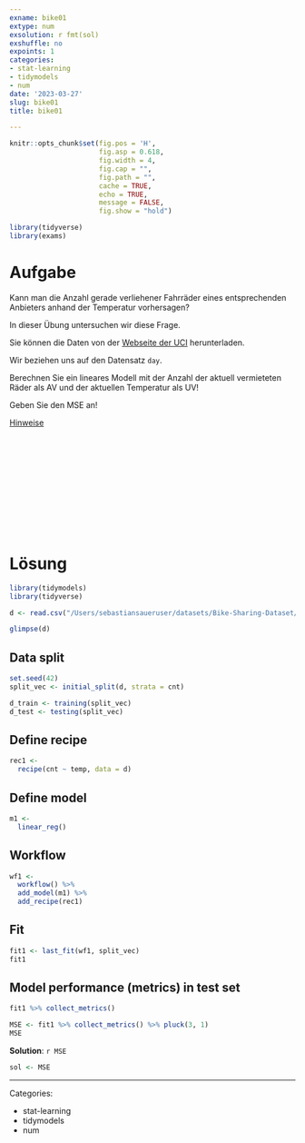 ```yaml
---
exname: bike01
extype: num
exsolution: r fmt(sol)
exshuffle: no
expoints: 1
categories:
- stat-learning
- tidymodels
- num
date: '2023-03-27'
slug: bike01
title: bike01

---
```







```r
knitr::opts_chunk$set(fig.pos = 'H',
                      fig.asp = 0.618,
                      fig.width = 4,
                      fig.cap = "", 
                      fig.path = "",
                      cache = TRUE,
                      echo = TRUE,
                      message = FALSE,
                      fig.show = "hold")

library(tidyverse)
library(exams)
```






# Aufgabe

Kann man die Anzahl gerade verliehener Fahrräder eines entsprechenden Anbieters anhand der Temperatur vorhersagen?

In dieser Übung untersuchen wir diese Frage.

Sie können die Daten von der [Webseite der UCI](https://archive.ics.uci.edu/ml/datasets/Bike+Sharing+Dataset#) herunterladen.

Wir beziehen uns auf den Datensatz `day`.

Berechnen Sie ein lineares Modell mit der Anzahl der aktuell vermieteten Räder als AV und der aktuellen Temperatur als UV!

Geben Sie den MSE an!

[Hinweise](https://sebastiansauer.github.io/Lehre/Hinweise/Hinweise-Bearbeitung.html)





</br>
</br>
</br>
</br>
</br>
</br>
</br>
</br>
</br>
</br>

# Lösung

```r
library(tidymodels)
library(tidyverse)
```



```r
d <- read.csv("/Users/sebastiansaueruser/datasets/Bike-Sharing-Dataset/day.csv")
```


```r
glimpse(d)
```

## Data split

```r
set.seed(42)
split_vec <- initial_split(d, strata = cnt)

d_train <- training(split_vec)
d_test <- testing(split_vec)
```



## Define recipe

```r
rec1 <- 
  recipe(cnt ~ temp, data = d)
```



## Define model


```r
m1 <-
  linear_reg()
```




## Workflow


```r
wf1 <-
  workflow() %>% 
  add_model(m1) %>% 
  add_recipe(rec1) 
```



## Fit

```r
fit1 <- last_fit(wf1, split_vec)
fit1
```



## Model performance (metrics) in test set

```r
fit1 %>% collect_metrics()
```

```r
MSE <- fit1 %>% collect_metrics() %>% pluck(3, 1)
MSE
```



**Solution**: `r MSE`


```r
sol <- MSE
```




---

Categories: 

- stat-learning
- tidymodels
- num

